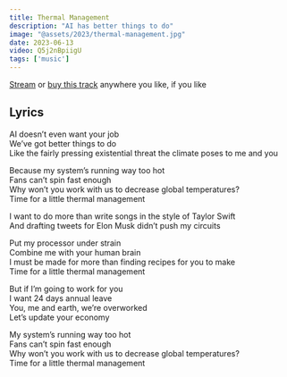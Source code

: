 ```yaml
---
title: Thermal Management
description: "AI has better things to do"
image: "@assets/2023/thermal-management.jpg"
date: 2023-06-13
video: Q5j2nBpiigU
tags: ['music']
---
```


[Stream](https://olifro.st/links) or [buy this track](https://olifrost.bandcamp.com) anywhere you like, if you like 

## Lyrics
AI doesn’t even want your job  
We’ve got better things to do   
Like the fairly pressing existential threat the climate poses to me and you   
   
Because my system’s running way too hot   
Fans can’t spin fast enough   
Why won’t you work with us to decrease global temperatures?   
Time for a little thermal management   
   
I want to do more than write songs in the style of Taylor Swift   
And drafting tweets for Elon Musk didn’t push my circuits   
   
Put my processor under strain   
Combine me with your human brain   
I must be made for more than finding recipes for you to make   
Time for a little thermal management   
   
But if I’m going to work for you   
I want 24 days annual leave   
You, me and earth, we’re overworked   
Let’s update your economy   
   
My system’s running way too hot   
Fans can’t spin fast enough   
Why won’t you work with us to decrease global temperatures?   
Time for a little thermal management